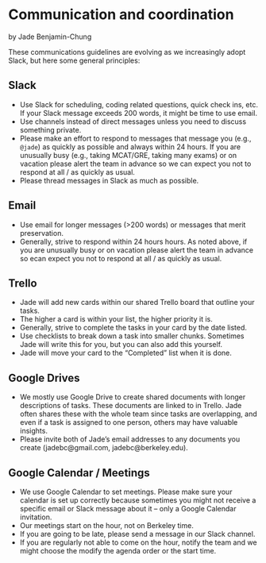 # Communication and coordination

by Jade Benjamin-Chung

These communications guidelines are evolving as we increasingly adopt Slack, but here some general principles:

## Slack

- Use Slack for scheduling, coding related questions, quick check ins, etc. If your Slack message exceeds 200 words, it might be time to use email. 
- Use channels instead of direct messages unless you need to discuss something private. 
- Please make an effort to respond to messages that message you (e.g., `@jade`) as quickly as possible and always within 24 hours. If you are unusually busy (e.g., taking MCAT/GRE, taking many exams) or on vacation please alert the team in advance so we can expect you not to respond at all / as quickly as usual. 
- Please thread messages in Slack as much as possible. 

## Email

- Use email for longer messages (>200 words) or messages that merit preservation. 
- Generally, strive to respond within 24 hours hours. As noted above, if you are unusually busy or on vacation please alert the team in advance so ecan expect you not to respond at all / as quickly as usual. 

## Trello

- Jade will add new cards within our shared Trello board that outline your tasks. 
- The higher a card is within your list, the higher priority it is.
- Generally, strive to complete the tasks in your card by the date listed. 
- Use checklists to break down a task into smaller chunks. Sometimes Jade will write this for you, but you can also add this yourself. 
- Jade will move your card to the "Completed" list when it is done. 

## Google Drives

- We mostly use Google Drive to create shared documents with longer descriptions of tasks. These documents are linked to in Trello. Jade often shares these with the whole team since tasks are overlapping, and even if a task is assigned to one person, others may have valuable insights. 
- Please invite both of Jade's email addresses to any documents you create (jadebc@gmail.com, jadebc@berkeley.edu).

## Google Calendar / Meetings

- We use Google Calendar to set meetings. Please make sure your calendar is set up correctly because sometimes you might not receive a specific email or Slack message about it -- only a Google Calendar invitation. 
- Our meetings start on the hour, not on Berkeley time. 
- If you are going to be late, please send a message in our Slack channel. 
- If you are regularly not able to come on the hour, notify the team and we might choose the modify the agenda order or the start time. 
